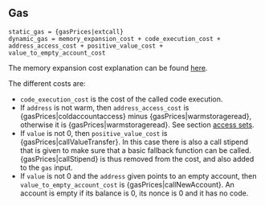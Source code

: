 ## Gas

    static_gas = {gasPrices|extcall}
    dynamic_gas = memory_expansion_cost + code_execution_cost + address_access_cost + positive_value_cost + value_to_empty_account_cost

The memory expansion cost explanation can be found [here](/about).

The different costs are:
 - `code_execution_cost` is the cost of the called code execution.
  - If `address` is not warm, then `address_access_cost` is {gasPrices|coldaccountaccess} minus {gasPrices|warmstorageread}, otherwise it is {gasPrices|warmstorageread}. See section [access sets](/about).
 - If `value` is not 0, then `positive_value_cost` is {gasPrices|callValueTransfer}. In this case there is also a call stipend that is given to make sure that a basic fallback function can be called. {gasPrices|callStipend} is thus removed from the cost, and also added to the `gas` input.
 - If `value` is not 0 and the `address` given points to an empty account, then `value_to_empty_account_cost` is {gasPrices|callNewAccount}. An account is empty if its balance is 0, its nonce is 0 and it has no code.
